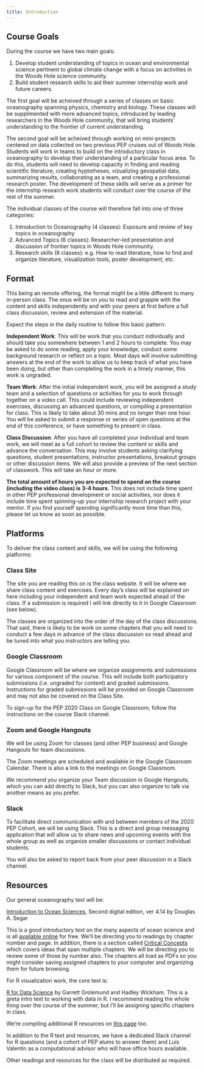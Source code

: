 ```yaml
---
title: Introduction
---
```


## Course Goals

During the course we have two main goals:

1. Develop student understanding of topics in ocean and environmental science pertinent to global climate change with a focus on activities in the Woods Hole science community.
1. Build student research skills to aid their summer internship work and future careers.

The first goal will be acheived through a series of classes on basic oceanography spanning physics, chemistry and biology. These classes will be supplimented with more advanced topics, introduced by leading researchers in the Woods Hole community, that will bring students' understanding to the frontier of current understanding.

The second goal will be acheived through working on mini-projects centered on data collected on two previous PEP cruises out of Woods Hole. Students will work in teams to build on the introductory class in oceanography to develop their understanding of a particular focus area. To do this, students will need to develop capacity in finding and reading scientific literature, creating hyptotheses, vizualizing geospatial data, summarizing results, collaborating as a team, and creating a professional research poster. The development of these skills will serve as a primer for the internship research work students will conduct over the course of the rest of the summer.

The individual classes of the course will therefore fall into one of three categories:

1. Introduction to Oceanography (4 classes): Exposure and review of key topics in oceanography
1. Advanced Topics (6 classes): Researcher-led presentation and discussion of frontier topics in Woods Hole community.
1. Research skills (8 classes): e.g. How to read literature, how to find and organize literature, visualization tools, poster development, etc.

## Format

This being an remote offering, the format might be a little different to many in-person class. The onus will be on *you* to read and grapple with the content and skills independently and with your peers at first before a full class discussion, review and extension of the material.

Expect the steps in the daily routine to follow this basic pattern:

**Independent Work**: This will be work that you conduct individually and should take you somewhere between 1 and 2 hours to complete. You may be asked to do some reading, apply your knowledge, conduct some background research or reflect on a topic. Most days will involve submitting answers at the end of the work to allow us to keep track of what you have been doing, but other than completing the work in a timely manner, this work is ungraded.

**Team Work**: After the initial independent work, you will be assigned a study team and a selection of questions or activities for you to work through together on a video call. This could include reviewing independent exercises, discussing an advanced questions, or compiling a presentation for class. This is likely to take about 30 mins and no longer than one hour. You will be asked to submit a response or series of open questions at the end of this conference, or have something to present in class.

**Class Discussion**: After you have all completed your individual and team work, we will meet as a full cohort to review the content or skills and advance the conversation. This may involve students asking clarifying questions, student presentations, instructor presentations, breakout groups or other discussion items. We will also provide a preview of the next section of classwork. This will take an hour or more.

**The total amount of hours you are expected to spend on the course (including the video class) is 3-4 hours**. This does not include time spent in other PEP professional development or social activities, nor does it include time spent spinning-up your internship research project with your mentor. If you find yourself spending significantly more time than this, please let us know as soon as possible.

## Platforms

To deliver the class content and skills, we will be using the following platforms:

### Class Site

The site you are reading this on is the class website. It will be where we share class content and exercises. Every day's class will be explained on here including your independent and team work expected ahead of the class. If a submission is required I will link directly to it in Google Classroom (see below).

The classes are organized into the order of the day of the class discussions. That said, there is likely to be work on some chapters that you will need to conduct a few days in advance of the class discussion so read ahead and be tuned into what you instructors are telling you.

### Google Classroom

Google Classroom will be where we organize assignments and submissions for various component of the course. This will include both participatory submissions (i.e. ungraded for content) and graded submissions. Instructions for graded submissions will be provided on Google Classroom and may not also be covered on the Class Site.

To sign-up for the PEP 2020 Class on Google Classroom, follow the instructions on the course Slack channel.

### Zoom and Google Hangouts

We will be using Zoom for classes (and other PEP business) and Google Hangouts for team discussions.

The Zoom meetings are scheduled and available in the Google Classroom Calendar. There is also a link to the meetings on Google Classroom.

We recommend you organize your Team discussion in Google Hangouts, which you can add directly to Slack, but you can also organize to talk via another means as you prefer.

### Slack

To facilitate direct communication with and between members of the 2020 PEP Cohort, we will be using Slack. This is a direct and group messaging application that will allow us to share news and upcoming events with the whole group as well as organize smaller discussions or contact individual students.

You will also be asked to report back from your peer discussion in a Slack channel.

## Resources

Our general oceanography text will be:

[Introduction to Ocean Sciences](https://www.reefimages.com/oceansci.php), Second digital edition, ver 4.14 by Douglas A. Segar

This is a good introductory text on the many aspects of ocean science and is all [available online](https://www.reefimages.com/oceansci.php) for free. We'll be directing you to readings by chapter number and page. In addition, there is a section called [Critical Concepts](https://www.reefimages.com/oceans/SegarOcean4CritCon.pdf) which covers ideas that span multiple chapters. We will be directing you to review some of those by number also. The chapters all load as PDFs so you might consider saving assigned chapters to your computer and organizing them for future browsing.

For R visualization work, the core text is:

[R for Data Science](https://r4ds.had.co.nz/) by Garrett Grolemund and Hadley Wickham. This is a greta intro text to working with data in R. I recommend reading the whole thing over the course of the summer, but I'll be assigning specific chapters in class.

We're compiling additional R resources on [this page](/r_resources) too.

In addition to the R text and reources, we have a dedicated Slack channel for R questions (and a cohort of PEP alums to answer them) and Luis Valentin as a computational advisor who will have office hours available.

Other readings and resources for the class will be distributed as required. 